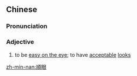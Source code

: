 {{also|顺眼}}
==Chinese==
{{zh-forms|s=顺眼}}

===Pronunciation===
{{zh-pron
|m=shùnyǎn
|c=seon6 ngaan5
|h=pfs=sun-ngién
|mn=sūn-gán
|cat=a
}}

===Adjective===
{{zh-adj}}

# to be [[easy on the eye]]; to have [[acceptable]] [[look]]s

[[zh-min-nan:順眼]]